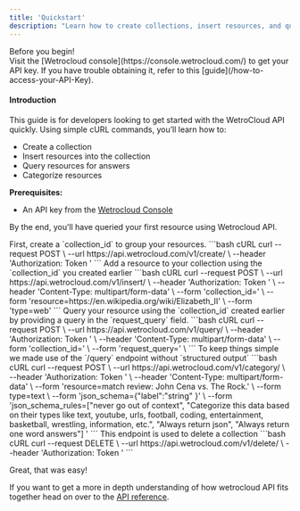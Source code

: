 ```yaml
---
title: 'Quickstart'
description: "Learn how to create collections, insert resources, and query them using cURL in just a few minutes."
---
```

<Note>
Before you begin!<br />
Visit the [Wetrocloud console](https://console.wetrocloud.com/) to get your API key. If you have trouble obtaining it, refer to this [guide](/how-to-access-your-API-Key). 
</Note>


#### Introduction 
This guide is for developers looking to get started with the WetroCloud API quickly. Using simple cURL commands, you’ll learn how to:

- Create a collection
- Insert resources into the collection
- Query resources for answers
- Categorize resources

**Prerequisites:**
- An API key from the [Wetrocloud Console](https://console.wetrocloud.com)

By the end, you’ll have queried your first resource using Wetrocloud API.

<WarningCallout/>

<Steps>
  <Step title="Create a Collection">
    First, create a `collection_id` to group your resources.
    ```bash cURL
        curl --request POST \
        --url https://api.wetrocloud.com/v1/create/ \
        --header 'Authorization: Token <api-key>'
    ```
  </Step>
  <Step title="Insert a Resource into the Collection">
    Add a resource to your collection using the `collection_id` you created earlier
    ```bash cURL
        curl --request POST \
          --url https://api.wetrocloud.com/v1/insert/ \
          --header 'Authorization: Token <api-key>' \
          --header 'Content-Type: multipart/form-data' \
          --form 'collection_id=<collection_id>' \
          --form 'resource=https://en.wikipedia.org/wiki/Elizabeth_II' \
          --form 'type=web'
    ```
  </Step>
  <Step title="Query a Resource">
    Query your resource using the `collection_id` created earlier by providing a query in the `request_query` field.
    ```bash cURL
      curl --request POST \
      --url https://api.wetrocloud.com/v1/query/ \
      --header 'Authorization: Token <api-key>' \
      --header 'Content-Type: multipart/form-data' \
      --form 'collection_id=<collection_id>' \
      --form 'request_query=<request_query>' \
    ```
  <Info>
    To keep things simple we made use of the `/query` endpoint without `structured output`
  </Info>
  </Step>
  <Step title="Categorize a Resource">
    ```bash cURL
    curl --request POST \
  --url https://api.wetrocloud.com/v1/category/ \
  --header 'Authorization: Token <api-key>' \
  --header 'Content-Type: multipart/form-data' \
  --form 'resource=match review: John Cena vs. The Rock.' \
  --form type=text \
  --form 'json_schema={"label":"string" }' \
  --form 'json_schema_rules=["never go out of context", "Categorize this data based on their types like text, youtube, urls, football, coding, entertainment, basketball, wrestling, information, etc.", "Always return json", "Always return one word answers"]
'
    ```
  </Step>
  <Step>
  This endpoint is used to delete a collection
    ```bash cURL
    curl --request DELETE \
  --url https://api.wetrocloud.com/v1/delete/ \
  --header 'Authorization: Token <api-key>'
    ```
  </Step>
</Steps>

Great, that was easy!

If you want to get a more in depth understanding of how wetrocloud API fits together head on over to the [API reference](/api-reference/api-endpoints).